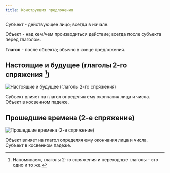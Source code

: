 ```yaml
---
title: Конструкция предложения
---
```


<p><span style={{fontWeight: 'bold', color: 'blue'}}>Субъект</span> - действующее лицо; всегда в начале.</p>
<p><span style={{fontWeight: 'bold', color: 'red'}}>Объект</span> - над кем/чем производиться действие; всегда после субъекта перед глаголом.</p>

<p><strong>Глагол</strong> - после объекта; обычно в конце предложения.</p>

## Настоящие и будущее (глаголы 2-го спряжения [^1])

![Настоящие и будущее (глаголы 2-го спряжения)](/img/chapter-1/sentence-structure-1.png)

Субъект влияет на глагол определяя ему окончания лица и числа. Объект в косвенном падеже.

## Прошедшие времена (2-е спряжение)

![Прошедшие времена (2-е спряжение)](/img/chapter-1/sentence-structure-2.png)

Объект влияет на глагол определяя ему окончания лица и числа. Субъект в косвенном падеже.

[^1]: Напоминаем, глаголы 2-го спряжения и переходные глаголы - это одно и то же.
